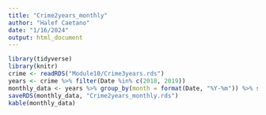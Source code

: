 ```yaml
---
title: "Crime2years_monthly"
author: "Halef Caetano"
date: "1/16/2024"
output: html_document
---
```


```r
library(tidyverse)
library(knitr)
crime <- readRDS("Module10/Crime3years.rds")
years <- crime %>% filter(Date %in% c(2018, 2019))
monthly_data <- years %>% group_by(month = format(Date, "%Y-%m")) %>% summarise(total_crime = sum(Battery))
saveRDS(monthly_data, "Crime2years_monthly.rds")
kable(monthly_data)

```

